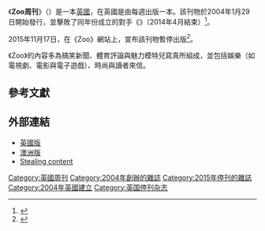 {{noteTA
|G1=Book
}}
{{Infobox Magazine
|title         = Zoo周刊
|image_file    = ZOO Magazine UK - 7 August 2015.jpg
|image_size    = 200px
|image_caption = 2015年8月封面（英國）
|editor        = Damien McSorley
|editor_title  = 編輯
|frequency     = 每週
|circulation   = 2萬9976（2004年1月至2014年6月）<ref>{{cite news | title = Zoo ABC Circulation certificate | url = http://www.abc.org.uk/Certificates/19242585.pdf | accessdate = 2015-01-29 | newspaper = [[ABC_(Audit_Bureau_of_Circulations_UK)|ABC]] | date = 2015-01-29 | archive-date = 2021-11-01 | archive-url = https://web.archive.org/web/20211101041230/http://www.abc.org.uk/Certificates/19242585.pdf | dead-url = no }}</ref><br /><small>印刷與數位版</small>
|category      = {{le|男性雜誌列表|List of men's magazines|男性雜誌}}
|company       = {{le|鮑爾傳媒集團|Bauer Media Group}}
|publisher     =
|firstdate     = 2004年（[[英國|英國]]）<br />2006年（[[澳大利亞|澳大利亞]]和[[南非|南非]]）
|finaldate     = 2008年（南非）<br />2015年（澳大利亞和英國）
|country       = 英國<br>澳大利亞
|language      = [[英語|英語]]
|website       = {{URL|http://www.zootoday.com}}
|issn = 
}}
《'''Zoo周刊'''》（{{lang-en|''Zoo Weekly''}}）是一本[[英國|英國]]{{le|男性雜誌列表|List of men's magazines|男性雜誌}}，在英國是由{{le|鮑爾傳媒集團|Bauer Media Group}}每週出版一本。該刊物於2004年1月29日開始發行，並擊敗了同年份成立的對手《{{le|Nuts雜誌|Nuts (magazine)}}》（2014年4月結束）<ref>{{cite news|title=Nuts magazine to close|url=https://www.theguardian.com/media/2014/mar/31/nuts-magazine-close|newspaper=[[The_Guardian|The Guardian]]|accessdate=2016-12-30|archive-date=2021-09-04|archive-url=https://web.archive.org/web/20210904174604/https://www.theguardian.com/media/2014/mar/31/nuts-magazine-close|dead-url=no}}</ref>。

2015年11月17日，在《Zoo》網站上，宣布該刊物暫停出版<ref>{{cite news|title=Zoo Magazine to suspend publication - announcement|url=http://www.zootoday.com/lateststuff/zoo-news/zoo-magazine-suspended-publication-statement|publisher=''Zoo''|deadurl=yes|archiveurl=https://web.archive.org/web/20151119105827/http://www.zootoday.com/lateststuff/zoo-news/zoo-magazine-suspended-publication-statement|archivedate=2015-11-19|accessdate=2016-12-30}}</ref>。

《Zoo》的內容多為搞笑新聞、體育評論與魅力模特兒寫真所組成，並包括娛樂（如電視劇、電影與電子遊戲）、時尚與讀者來信。

==參考文獻==
{{Reflist|30em}}

==外部連結==
* [https://web.archive.org/web/20080712111421/http://www.zootoday.com/ 英國版]
* [https://web.archive.org/web/20070225161924/http://www.zooweekly.com.au/ 澳洲版]
* [http://www.journalism.co.uk/news/story3385.shtml Stealing content] {{Wayback|url=http://www.journalism.co.uk/news/story3385.shtml |date=20080517072520 }}

{{DEFAULTSORT:Zoo Weekly}}

[[Category:英國周刊|Category:英國周刊]]
[[Category:2004年創辦的雜誌|Category:2004年創辦的雜誌]]
[[Category:2015年停刊的雜誌|Category:2015年停刊的雜誌]]
[[Category:2004年英國建立|Category:2004年英國建立]]
[[Category:英国停刊杂志|Category:英国停刊杂志]]
